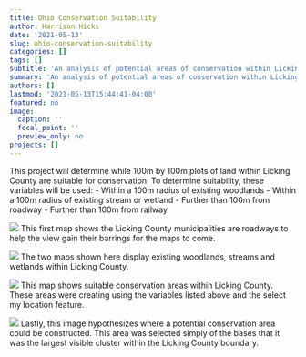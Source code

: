 ```yaml
---
title: Ohio Conservation Suitability
author: Harrison Hicks
date: '2021-05-13'
slug: ohio-conservation-suitability
categories: []
tags: []
subtitle: 'An analysis of potential areas of conservation within Licking County, Ohio.'
summary: 'An analysis of potential areas of conservation within Licking County, Ohio.'
authors: []
lastmod: '2021-05-13T15:44:41-04:00'
featured: no
image:
  caption: ''
  focal_point: ''
  preview_only: no
projects: []
---
```

This project will determine while 100m by 100m plots of land within Licking County are suitable for conservation. To determine suitability, these variables will be used:
- Within a 100m radius of existing woodlands
- Within a 100m radius of existing stream or wetland
- Further than 100m from roadway
- Further than 100m from railway

![](Licking County copy.jpg)
This first map shows the Licking County municipalities are roadways to help the view gain their barrings for the maps to come.

![](Woods and Water copy.jpg)
The two maps shown here display existing woodlands, streams and wetlands within Licking County.

![](Suitable Areas copy.jpg)
This map shows suitable conservation areas within Licking County. These areas were creating using the variables listed above and the select my location feature.

![](suitable focus copy.jpg)
Lastly, this image hypothesizes where a potential conservation area could be constructed. This area was selected simply of the bases that it was the largest visible cluster within the Licking County boundary.